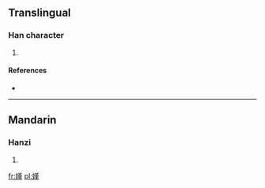 ==Translingual==

===Han character===
{{Han char|rn=38|rad=女|as=11|sn=14|four=|canj=女廿中一 (VTLM)}}

# {{defn|Han|sort=女11}}

====References====
* {{Han ref|kx=0270.050|dkj=06660|dj=0538.010|hdz=21075.080|uh=5AE4|ud=23268}}

----

==Mandarin==

===Hanzi===
{{cmn-hanzi|pin=[[jìn]] ([[jin4]])|wg=chin<sup>4</sup>}}

# {{defn|lang=cmn|sort=女11}}

[[fr:嫤]]
[[pl:嫤]]